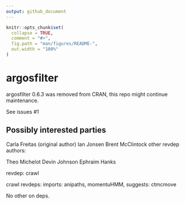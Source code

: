 ```yaml
---
output: github_document
---
```


<!-- README.md is generated from README.Rmd. Please edit that file -->

```r
knitr::opts_chunk$set(
  collapse = TRUE,
  comment = "#>",
  fig.path = "man/figures/README-",
  out.width = "100%"
)
```

# argosfilter

<!-- badges: start -->
<!-- badges: end -->

argosfilter 0.6.3 was removed from CRAN, this repo might continue maintenance. 

See issues #1


## Possibly interested parties

Carla Freitas (original author)
Ian Jonsen
Brent McClintock 
other revdep authors: 

Theo Michelot
Devin Johnson
Ephraim Hanks

revdep: crawl

crawl revdeps: 	imports: anipaths, momentuHMM, suggests:	ctmcmove

No other on deps. 



